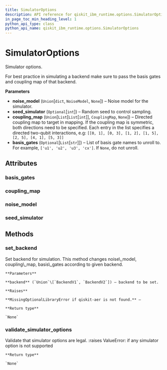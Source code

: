 ```yaml
---
title: SimulatorOptions
description: API reference for qiskit_ibm_runtime.options.SimulatorOptions
in_page_toc_min_heading_level: 1
python_api_type: class
python_api_name: qiskit_ibm_runtime.options.SimulatorOptions
---
```


# SimulatorOptions

<Class id="qiskit_ibm_runtime.options.SimulatorOptions" isDedicatedPage={true} github="https://github.com/qiskit/qiskit-ibm-runtime/tree/stable/0.14/qiskit_ibm_runtime/options/simulator_options.py" signature="SimulatorOptions(noise_model=None, seed_simulator=None, coupling_map=None, basis_gates=None)">
  Simulator options.

  For best practice in simulating a backend make sure to pass the basis gates and coupling map of that backend.

  **Parameters**

  *   **noise\_model** (`Union`\[`dict`, `NoiseModel`, `None`]) – Noise model for the simulator.
  *   **seed\_simulator** (`Optional`\[`int`]) – Random seed to control sampling.
  *   **coupling\_map** (`Union`\[`List`\[`List`\[`int`]], `CouplingMap`, `None`]) – Directed coupling map to target in mapping. If the coupling map is symmetric, both directions need to be specified. Each entry in the list specifies a directed two-qubit interactions, e.g: `[[0, 1], [0, 3], [1, 2], [1, 5], [2, 5], [4, 1], [5, 3]]`
  *   **basis\_gates** (`Optional`\[`List`\[`str`]]) – List of basis gate names to unroll to. For example, `['u1', 'u2', 'u3', 'cx']`. If `None`, do not unroll.

  ## Attributes

  ### basis\_gates

  <Attribute id="qiskit_ibm_runtime.options.SimulatorOptions.basis_gates" name="basis_gates" attributeTypeHint="List[str] | None" attributeValue="= None" />

  ### coupling\_map

  <Attribute id="qiskit_ibm_runtime.options.SimulatorOptions.coupling_map" name="coupling_map" attributeTypeHint="List[List[int]] | CouplingMap | None" attributeValue="= None" />

  ### noise\_model

  <Attribute id="qiskit_ibm_runtime.options.SimulatorOptions.noise_model" name="noise_model" attributeTypeHint="dict | NoiseModel | None" attributeValue="= None" />

  ### seed\_simulator

  <Attribute id="qiskit_ibm_runtime.options.SimulatorOptions.seed_simulator" name="seed_simulator" attributeTypeHint="int | None" attributeValue="= None" />

  ## Methods

  ### set\_backend

  <Function id="qiskit_ibm_runtime.options.SimulatorOptions.set_backend" name="set_backend" signature="set_backend(backend)">
    Set backend for simulation. This method changes noise\_model, coupling\_map, basis\_gates according to given backend.

    **Parameters**

    **backend** (`Union`\[`BackendV1`, `BackendV2`]) – backend to be set.

    **Raises**

    **MissingOptionalLibraryError if qiskit-aer is not found.** –

    **Return type**

    `None`
  </Function>

  ### validate\_simulator\_options

  <Function id="qiskit_ibm_runtime.options.SimulatorOptions.validate_simulator_options" name="validate_simulator_options" signature="static validate_simulator_options(simulator_options)">
    Validate that simulator options are legal. :raises ValueError: if any simulator option is not supported

    **Return type**

    `None`
  </Function>
</Class>

